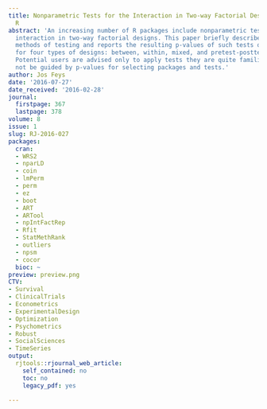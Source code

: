 ```yaml
---
title: Nonparametric Tests for the Interaction in Two-way Factorial Designs Using
  R
abstract: 'An increasing number of R packages include nonparametric tests for the
  interaction in two-way factorial designs. This paper briefly describes the different
  methods of testing and reports the resulting p-values of such tests on datasets
  for four types of designs: between, within, mixed, and pretest-posttest designs.
  Potential users are advised only to apply tests they are quite familiar with and
  not be guided by p-values for selecting packages and tests.'
author: Jos Feys
date: '2016-07-27'
date_received: '2016-02-28'
journal:
  firstpage: 367
  lastpage: 378
volume: 8
issue: 1
slug: RJ-2016-027
packages:
  cran:
  - WRS2
  - nparLD
  - coin
  - lmPerm
  - perm
  - ez
  - boot
  - ART
  - ARTool
  - npIntFactRep
  - Rfit
  - StatMethRank
  - outliers
  - npsm
  - cocor
  bioc: ~
preview: preview.png
CTV:
- Survival
- ClinicalTrials
- Econometrics
- ExperimentalDesign
- Optimization
- Psychometrics
- Robust
- SocialSciences
- TimeSeries
output:
  rjtools::rjournal_web_article:
    self_contained: no
    toc: no
    legacy_pdf: yes

---
```

